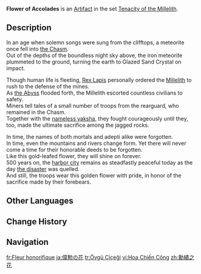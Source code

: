{{Artifact Infobox
|image = Item Flower of Accolades.png
|set   = Tenacity of the Millelith
|piece = Flower of Life
}}
{{Description|A flower made from gold leaf. It represents the glories and honors attained by its wearer.}}
'''Flower of Accolades''' is an [[Artifact]] in the set [[Tenacity of the Millelith]].

==Description==
In an age when solemn songs were sung from the clifftops, a meteorite once fell into [[The Chasm (Subregion)|the Chasm]].<br>Out of the depths of the boundless night sky above, the iron meteorite plummeted to the ground, turning the earth to Glazed Sand Crystal on impact.

Though human life is fleeting, [[Morax|Rex Lapis]] personally ordered the [[Millelith]] to rush to the defense of the mines.<br>As [[the Abyss]] flooded forth, the Millelith escorted countless civilians to safety.<br>Miners tell tales of a small number of troops from the rearguard, who remained in the Chasm.<br>Together with the [[Bosacius|nameless yaksha]], they fought courageously until they, too, made the ultimate sacrifice among the jagged rocks.

In time, the names of both mortals and adepti alike were forgotten.<br>In time, even the mountains and rivers change form. Yet there will never come a time for their honorable deeds to be forgotten.<br>Like this gold-leafed flower, they will shine on forever.<br>500 years on, the [[Liyue Harbor|harbor city]] remains as steadfastly peaceful today as the day [[Cataclysm|the disaster]] was quelled.<br>And still, the troops wear this golden flower with pride, in honor of the sacrifice made by their forebears.

==Other Languages==
{{Other Languages
|en       = Flower of Accolades
|zhs      = 勋绩之花
|zhs_rm   = Xūn Jì zhī Huā
|zht      = 勳績之花
|zht_rm   = Xūn Jì zhī Huā
|zh_tl    = Flower of Achievements
|ja       = 偉勲の花
|ja_rm    = Ikun no Hana
|ja_tl    = Flower of Great Achievement
|ko       = 공로의 꽃
|ko_rm    = Gongro-ui Kkot
|ko_tl    = Flower of Service
|es       = Flor del Honor
|es_tl    = Flower of Honor
|fr       = Fleur honorifique
|fr_tl    = Honorary Flower
|ru       = Цветок почестей
|ru_tl    = Flower of Honor
|th       = Flower of Accolades
|vi       = Hoa Chiến Công
|vi_tl    = 
|de       = Belobigungsblume
|de_tl    = Commendation Flower
|id       = Flower of Accolades
|pt       = Flor da Conquista
|pt_tl    = 
|tr       = Övgü Çiçeği
|tr_tl    = Praise Flower
|it       = Fiore dell'onore
|it_tl    = Flower of Honor
}}

==Change History==
{{Change History|1.5}}

==Navigation==
{{Artifact Set Navbox|Tenacity of the Millelith}}

[[fr:Fleur honorifique]]
[[ja:偉勲の花]]
[[tr:Övgü Çiçeği]]
[[vi:Hoa Chiến Công]]
[[zh:勳績之花]]